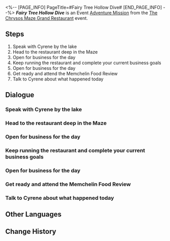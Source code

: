 <%-- [PAGE_INFO]
PageTitle=#Fairy Tree Hollow Dive#
[END_PAGE_INFO] --%>
{{Stub|Dialogue.}}
{{Mission Infobox
|id            = 8035101
|title         = 
|image         = Mission Fairy Tree Hollow Dive.png{{subst:void|<!--$UPLOAD:<<SpriteOutput/Chronicle/8035101.png>-<Mission Fairy Tree Hollow Dive.png>-<Fate's Atlas Images>>-->}}
|type          = Adventure
|event_name    = The Chrysos Maze Grand Restaurant
|chapter       = The Chrysos Maze Grand Restaurant
|requirements  = [[Trailblaze Mission]] ''[[Hero, Sing That Anthem of Creation]]'' completed
|summary       = As you listen to Cyrene's bedtime story, you slowly drift off to sleep... When you wake up, you find yourself in the Membrance Maze, where you must team up with familiar companions to run a restaurant and work towards your dream of earning a 4-star Memchelin award?
|characters    = Aglaea; Anaxa; Announcer Fairy; Castorice; Cerydra; Cyrene; Dolimem; Hungry Fairy; Hyacine; Judge Fairy; Phainon; Relimem; Stuffed Fairy; Trailblazer; Tribbie
|startLocation = [[Amphoreus]] - [[Aedes Elysiae]]
|world         = Amphoreus
|area          = Aedes Elysiae
|prev          = 
|next          = Who Makes the Best Pies?
|rewards       = Trailblaze EXP*300; Stellar Jade*20; Traveler's Guide*3; Lost Crystal*2; Credit*30,000
}}
'''''Fairy Tree Hollow Dive''''' is an Event [[Adventure Mission]] from the [[The Chrysos Maze Grand Restaurant]] event.

==Steps==
# Speak with Cyrene by the lake
# Head to the restaurant deep in the Maze
# Open for business for the day
# Keep running the restaurant and complete your current business goals
# Open for business for the day
# Get ready and attend the Memchelin Food Review
# Talk to Cyrene about what happened today

<!--
==Gameplay Notes==

--><!--
==Trial Character==

-->
==Dialogue==
{{Stub Dialogue}}
===Speak with Cyrene by the lake{{subst:void|<!--803510101-->}}===
{{Mission Description|type=adventure|location=Aedes Elysiae|Cyrene is staring blankly at the lake by the courtyard. What could be on her mind? Go ask and find out.}}
{{Dialogue Start}}
:{{tx}}
{{Dialogue End}}

===Head to the restaurant deep in the Maze{{subst:void|<!--803510102-->}}===
{{Mission Description|type=adventure|location=Aedes Elysiae|update|The village chief of Membrance Maze gave you an assignment to revive the restaurant, saying that fairies with empty stomachs might just destroy the world... So... does that mean that you have teleported into Cyrene's stories?}}
{{Dialogue Start}}
:{{tx}}
{{Dialogue End}}

===Open for business for the day{{subst:void|<!--803510113-->}}===
{{Mission Description|type=adventure|location=Aedes Elysiae|update|Go find Cerydra and start managing today's business. Better not keep those hungry fairies waiting.}}
{{Dialogue Start}}
:{{tx}}
{{Dialogue End}}

===Keep running the restaurant and complete your current business goals{{subst:void|<!--803510119-->}}===
{{Mission Description|type=adventure|location=Aedes Elysiae|update|The Memchelin Food Review has been postponed. For now, let's focus on running the restaurant and prioritize meeting business goals.}}
{{Dialogue Start}}
:{{tx}}
{{Dialogue End}}

===Open for business for the day{{subst:void|<!--803510103-->}}===
{{Mission Description|type=adventure|location=Aedes Elysiae|update|Go find Cerydra and start managing today's business. Better not keep those hungry fairies waiting.}}
{{Dialogue Start}}
:{{tx}}
{{Dialogue End}}

===Get ready and attend the Memchelin Food Review{{subst:void|<!--803510120-->}}===
{{Mission Description|type=adventure|location=Aedes Elysiae|update|Membrance Maze's big event, the Memchelin Food Review, is about to begin! Gather your restaurant crew and join!<br />What reviews will your dishes receive?}}
{{Dialogue Start}}
:{{tx}}
{{Dialogue End}}

===Talk to Cyrene about what happened today{{subst:void|<!--803510121-->}}===
{{Mission Description|type=adventure|location=Aedes Elysiae|update|You passed the food review, and the restaurant earned a Memchelin star! Go have a quick chat with Cyrene before you rest.}}
{{Dialogue Start}}
:{{tx}}
{{Dialogue End}}

==Other Languages==
{{Other Languages
|en   = Fairy Tree Hollow Dive
|zhs  = 掉进妖精树洞
|zht  = 掉進妖精樹洞
|ja   = 妖精の木のうろに落ちて
|ko   = 요정의 나무 구멍 속으로
|es   = De cabeza por el hueco del árbol
|fr   = Plongée dans le creux de l'Arbre aux fées
|ru   = Волшебное дупло
|th   = ตกสู่โพรงต้นไม้ภูต
|vi   = Rơi Vào Hốc Cây Yêu Tinh
|de   = Abstieg in die Feenhöhle
|id   = Jatuh ke dalam Lubang Pohon Peri
|pt   = Mergulho na Caverna da Árvore das Fadas
}}

==Change History==
{{Change History|3.5}}
